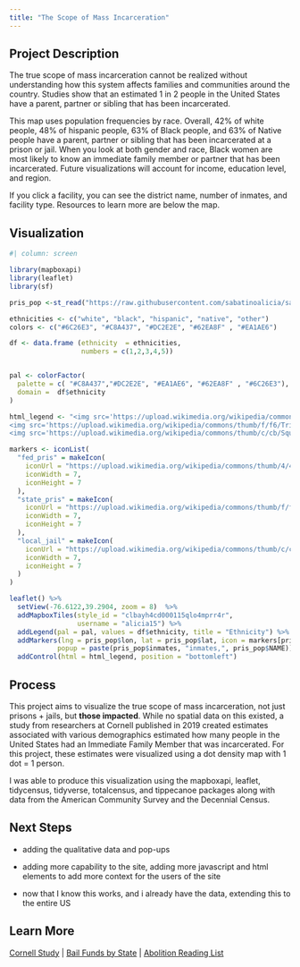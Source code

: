 ```yaml
---
title: "The Scope of Mass Incarceration"
---
```


## Project Description

The true scope of mass incarceration cannot be realized without understanding how this system affects families and communities around the country. Studies show that an estimated 1 in 2 people in the United States have a parent, partner or sibling that has been incarcerated.

This map uses population frequencies by race. Overall, 42% of white people, 48% of hispanic people, 63% of Black people, and 63% of Native people have a parent, partner or sibling that has been incarcerated at a prison or jail. When you look at both gender and race, Black women are most likely to know an immediate family member or partner that has been incarcerated. Future visualizations will account for income, education level, and region.

If you click a facility, you can see the district name, number of inmates, and facility type. Resources to learn more are below the map. 


## Visualization

``` r
#| column: screen

library(mapboxapi)
library(leaflet)
library(sf)

pris_pop <-st_read("https://raw.githubusercontent.com/sabatinoalicia/sabatinoalicia.github.io/main/data/md_prisons.geojson", quiet= TRUE)

ethnicities <- c("white", "black", "hispanic", "native", "other")
colors <- c("#6C26E3", "#C8A437", "#DC2E2E", "#62EA8F" , "#EA1AE6")

df <- data.frame (ethnicity  = ethnicities,
                  numbers = c(1,2,3,4,5))


pal <- colorFactor(
  palette = c( "#C8A437","#DC2E2E", "#EA1AE6", "#62EA8F" , "#6C26E3"),
  domain =  df$ethnicity
)

html_legend <- "<img src='https://upload.wikimedia.org/wikipedia/commons/thumb/4/4c/Circle_Grey_Solid.svg/1200px-Circle_Grey_Solid.svg.png'width='7' height='7'> federal prison<br/>
<img src='https://upload.wikimedia.org/wikipedia/commons/thumb/f/f6/Triangle_gray.svg/1200px-Triangle_gray.svg.png' width='7' height='7'> state prison<br/>
<img src='https://upload.wikimedia.org/wikipedia/commons/thumb/c/cb/Square_gray.svg/1200px-Square_gray.svg.png' width='7' height='7'> local jail"

markers <- iconList(
  "fed_pris" = makeIcon(
    iconUrl = "https://upload.wikimedia.org/wikipedia/commons/thumb/4/4c/Circle_Grey_Solid.svg/1200px-Circle_Grey_Solid.svg.png",
    iconWidth = 7,
    iconHeight = 7
  ),
  "state_pris" = makeIcon(
    iconUrl = "https://upload.wikimedia.org/wikipedia/commons/thumb/f/f6/Triangle_gray.svg/1200px-Triangle_gray.svg.png",
    iconWidth = 7,
    iconHeight = 7
  ),
  "local_jail" = makeIcon(
    iconUrl = "https://upload.wikimedia.org/wikipedia/commons/thumb/c/cb/Square_gray.svg/1200px-Square_gray.svg.png",
    iconWidth = 7,
    iconHeight = 7
  )
)

leaflet() %>%
  setView(-76.6122,39.2904, zoom = 8)  %>%
  addMapboxTiles(style_id = "clbayh4cd000115qlo4mprr4r",
                 username = "alicia15") %>%
  addLegend(pal = pal, values = df$ethnicity, title = "Ethnicity") %>%
  addMarkers(lng = pris_pop$lon, lat = pris_pop$lat, icon = markers[pris_pop$type],
            popup = paste(pris_pop$inmates, "inmates,", pris_pop$NAME)) %>%
  addControl(html = html_legend, position = "bottomleft")

```

## Process

This project aims to visualize the true scope of mass incarceration, not just prisons + jails, but **those impacted**. While no spatial data on this existed, a study from researchers at Cornell published in 2019 created estimates associated with various demographics estimated how many people in the United States had an Immediate Family Member that was incarcerated. For this project, these estimates were visualized using a dot density map with 1 dot = 1 person. 

I was able to produce this visualization using the mapboxapi, leaflet, tidycensus, tidyverse, totalcensus, and tippecanoe packages along with data from the American Community Survey and the Decennial Census. 

## Next Steps

-   adding the qualitative data and pop-ups

-   adding more capability to the site, adding more javascript and html elements to add more context for the users of the site

-   now that I know this works, and i already have the data, extending this to the entire US

## Learn More

[Cornell Study](https://journals.sagepub.com/doi/10.1177/2378023119829332#articleCitationDownloadContainer) | [Bail Funds by State](https://bailfunds.github.io/) | [Abolition Reading List](https://abolitionistfutures.com/full-reading-list)
